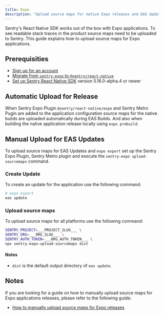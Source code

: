 ```yaml
---
title: Expo
description: "Upload source maps for native Expo releases and EAS Updates."
---
```


Sentry's React Native SDK works out of the box with Expo applications. To see readable stack traces in the product source maps need to be uploaded to Sentry. This guide explains how to upload source maps for Expo applications.

## Prerequisities

- [Sign up for an account](https://sentry.io/signup/)
- [Migrate from `sentry-expo` to `@sentry/react-native`](/platforms/react-native/migration/sentry-expo/)
- [Set up Sentry React Native SDK](/platforms/react-native/manual-setup/expo/) version 5.16.0-alpha.4 or newer

<OrgAuthTokenNote />

<Include name="react-native-sourcemaps-expo-common-instructions.mdx" />

## Automatic Upload for Release

When Sentry Expo Plugin `@sentry/react-native/expo` and Sentry Metro Pugin are added to the application configuration source maps for the native builds are uploaded automatically during EAS Builds. And also when building the native application release locally using `expo prebuild`.

## Manual Upload for EAS Updates

To upload source maps for EAS Updates and `expo export` set up the Sentry Expo Plugin, Sentry Metro plugin and execute the `sentry-expo upload-sourcemaps` command.

### Create Update

To create an update for the application use the following command:

```bash
# expo export
eas update
```

### Upload source maps

To upload source maps for all platforms use the following command:

```bash
SENTRY_PROJECT=___PROJECT_SLUG___ \
SENTRY_ORG=___ORG_SLUG___ \
SENTRY_AUTH_TOKEN=___ORG_AUTH_TOKEN___ \
npx sentry-expo-upload-sourcemaps dist
```

#### Notes

- `dist` is the default output directory of `eas update`.

## Notes

If you are looking for a guide on how to manually upload source maps for Expo applications releases, please refer to the following guide:

- [How to manually upload source maps for Expo releases](/platforms/react-native/sourcemaps/uploading/expo-advanced/)
